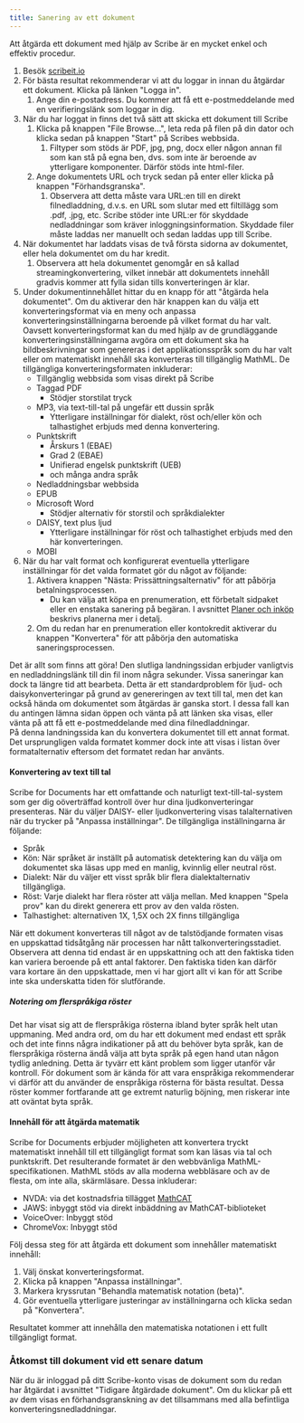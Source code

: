 ```yaml
---
title: Sanering av ett dokument
---
```



Att åtgärda ett dokument med hjälp av Scribe är en mycket enkel och effektiv procedur.
1. Besök [scribeit.io](https://scribeit.io)
1. För bästa resultat rekommenderar vi att du loggar in innan du åtgärdar ett dokument. Klicka på länken "Logga in".
    1. Ange din e-postadress. Du kommer att få ett e-postmeddelande med en verifieringslänk som loggar in dig.
1. När du har loggat in finns det två sätt att skicka ett dokument till Scribe
    1. Klicka på knappen "File Browse...", leta reda på filen på din dator och klicka sedan på knappen "Start" på Scribes webbsida.
        1. Filtyper som stöds är PDF, jpg, png, docx eller någon annan fil som kan stå på egna ben, dvs. som inte är beroende av ytterligare komponenter. Därför stöds inte html-filer.
    1. Ange dokumentets URL och tryck sedan på enter eller klicka på knappen "Förhandsgranska".
        1. Observera att detta måste vara URL:en till en direkt filnedladdning, d.v.s. en URL som slutar med ett filtillägg som .pdf, .jpg, etc. Scribe stöder inte URL:er för skyddade nedladdningar som kräver inloggningsinformation. Skyddade filer måste laddas ner manuellt och sedan laddas upp till Scribe.
1. När dokumentet har laddats visas de två första sidorna av dokumentet, eller hela dokumentet om du har kredit.
    1. Observera att hela dokumentet genomgår en så kallad streamingkonvertering, vilket innebär att dokumentets innehåll gradvis kommer att fylla sidan tills konverteringen är klar.
1. Under dokumentinnehållet hittar du en knapp för att "åtgärda hela dokumentet". Om du aktiverar den här knappen kan du välja ett konverteringsformat via en meny och anpassa konverteringsinställningarna beroende på vilket format du har valt. Oavsett konverteringsformat kan du med hjälp av de grundläggande konverteringsinställningarna avgöra om ett dokument ska ha bildbeskrivningar som genereras i det applikationsspråk som du har valt eller om matematiskt innehåll ska konverteras till tillgänglig MathML. De tillgängliga konverteringsformaten inkluderar:
    * Tillgänglig webbsida som visas direkt på Scribe
    * Taggad PDF
        * Stödjer storstilat tryck
    * MP3, via text-till-tal på ungefär ett dussin språk
        * Ytterligare inställningar för dialekt, röst och/eller kön och talhastighet erbjuds med denna konvertering.
    * Punktskrift
        * Årskurs 1 (EBAE)
        * Grad 2 (EBAE)
        * Unifierad engelsk punktskrift (UEB)
        * och många andra språk
    * Nedladdningsbar webbsida
    * EPUB
    * Microsoft Word
        * Stödjer alternativ för storstil och språkdialekter
    * DAISY, text plus ljud
        * Ytterligare inställningar för röst och talhastighet erbjuds med den här konverteringen.
    * MOBI
1. När du har valt format och konfigurerat eventuella ytterligare inställningar för det valda formatet gör du något av följande:
    1. Aktivera knappen "Nästa: Prissättningsalternativ" för att påbörja betalningsprocessen.
        * Du kan välja att köpa en prenumeration, ett förbetalt sidpaket eller en enstaka sanering på begäran. I avsnittet [Planer och inköp](../planer) beskrivs planerna mer i detalj.
    1. Om du redan har en prenumeration eller kontokredit aktiverar du knappen "Konvertera" för att påbörja den automatiska saneringsprocessen. 

Det är allt som finns att göra! Den slutliga landningssidan erbjuder vanligtvis en nedladdningslänk till din fil inom några sekunder. Vissa saneringar kan dock ta längre tid att bearbeta. Detta är ett standardproblem för ljud- och daisykonverteringar på grund av genereringen av text till tal, men det kan också hända om dokumentet som åtgärdas är ganska stort. I dessa fall kan du antingen lämna sidan öppen och vänta på att länken ska visas, eller vänta på att få ett e-postmeddelande med dina filnedladdningar.  
På denna landningssida kan du konvertera dokumentet till ett annat format. Det ursprungligen valda formatet kommer dock inte att visas i listan över formatalternativ eftersom det formatet redan har använts.

#### Konvertering av text till tal

Scribe for Documents har ett omfattande och naturligt text-till-tal-system som ger dig oöverträffad kontroll över hur dina ljudkonverteringar presenteras. När du väljer DAISY- eller ljudkonvertering visas talalternativen när du trycker på "Anpassa inställningar".
De tillgängliga inställningarna är följande:
* Språk
* Kön: När språket är inställt på automatisk detektering kan du välja om dokumentet ska läsas upp med en manlig, kvinnlig eller neutral röst.
* Dialekt: När du väljer ett visst språk blir flera dialektalternativ tillgängliga.
* Röst: Varje dialekt har flera röster att välja mellan. Med knappen "Spela prov" kan du direkt generera ett prov av den valda rösten.
* Talhastighet: alternativen 1X, 1,5X och 2X finns tillgängliga

När ett dokument konverteras till något av de talstödjande formaten visas en uppskattad tidsåtgång när processen har nått talkonverteringsstadiet. Observera att denna tid endast är en uppskattning och att den faktiska tiden kan variera beroende på ett antal faktorer. Den faktiska tiden kan därför vara kortare än den uppskattade, men vi har gjort allt vi kan för att Scribe inte ska underskatta tiden för slutförande.

##### Notering om flerspråkiga röster

Det har visat sig att de flerspråkiga rösterna ibland byter språk helt utan uppmaning. Med andra ord, om du har ett dokument med endast ett språk och det inte finns några indikationer på att du behöver byta språk, kan de flerspråkiga rösterna ändå välja att byta språk på egen hand utan någon tydlig anledning. Detta är tyvärr ett känt problem som ligger utanför vår kontroll. För dokument som är kända för att vara enspråkiga rekommenderar vi därför att du använder de enspråkiga rösterna för bästa resultat. Dessa röster kommer fortfarande att ge extremt naturlig böjning, men riskerar inte att oväntat byta språk.

#### Innehåll för att åtgärda matematik

Scribe for Documents erbjuder möjligheten att konvertera tryckt matematiskt innehåll till ett tillgängligt format som kan läsas via tal och punktskrift. Det resulterande formatet är den webbvänliga MathML-specifikationen. MathML stöds av alla moderna webbläsare och av de flesta, om inte alla, skärmläsare. Dessa inkluderar:
* NVDA: via det kostnadsfria tillägget [MathCAT](https://addons.nvda-project.org/addons/MathCAT.en.html)
* JAWS: inbyggt stöd via direkt inbäddning av MathCAT-biblioteket
* VoiceOver: Inbyggt stöd
* ChromeVox: Inbyggt stöd

Följ dessa steg för att åtgärda ett dokument som innehåller matematiskt innehåll:
1. Välj önskat konverteringsformat.
1. Klicka på knappen "Anpassa inställningar".
1. Markera kryssrutan "Behandla matematisk notation (beta)".
1. Gör eventuella ytterligare justeringar av inställningarna och klicka sedan på "Konvertera".

Resultatet kommer att innehålla den matematiska notationen i ett fullt tillgängligt format.

### Åtkomst till dokument vid ett senare datum

När du är inloggad på ditt Scribe-konto visas de dokument som du redan har åtgärdat i avsnittet "Tidigare åtgärdade dokument". Om du klickar på ett av dem visas en förhandsgranskning av det tillsammans med alla befintliga konverteringsnedladdningar.